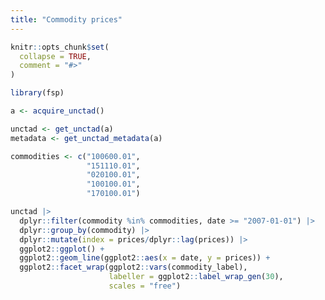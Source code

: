 ```yaml
---
title: "Commodity prices"
---
```


```r
knitr::opts_chunk$set(
  collapse = TRUE,
  comment = "#>"
)
```

```r
library(fsp)

a <- acquire_unctad()

unctad <- get_unctad(a)
metadata <- get_unctad_metadata(a)

commodities <- c("100600.01",
                 "151110.01", 
                 "020100.01",
                 "100100.01", 
                 "170100.01")

unctad |> 
  dplyr::filter(commodity %in% commodities, date >= "2007-01-01") |> 
  dplyr::group_by(commodity) |> 
  dplyr::mutate(index = prices/dplyr::lag(prices)) |> 
  ggplot2::ggplot() +
  ggplot2::geom_line(ggplot2::aes(x = date, y = prices)) +
  ggplot2::facet_wrap(ggplot2::vars(commodity_label), 
                      labeller = ggplot2::label_wrap_gen(30), 
                      scales = "free")
```
